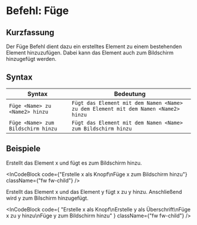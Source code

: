 
# Befehl: Füge

## Kurzfassung

Der Füge Befehl dient dazu ein erstelltes Element zu einem bestehenden Element hinzuzufügen.
Dabei kann das Element auch zum Bildschirm hinzugefügt werden.

## Syntax

| Syntax                             | Bedeutung                                                                          |
| ---------------------------------- | ---------------------------------------------------------------------------------- |
| `Füge <Name> zu <Name2> hinzu`     | `Fügt das Element mit dem Namen <Name> zu dem Element mit dem Namen <Name2> hinzu` |
| `Füge <Name> zum Bildschirm hinzu` | `Fügt das Element mit dem Namen <Name> zum Bildschirm hinzu`                       |

## Beispiele

Erstellt das Element x und fügt es zum Bildschirm hinzu.

<InCodeBlock
  code={"Erstelle x als Knopf\nFüge x zum Bildschirm hinzu"}
  className={"fw fw-child"}
/>

Erstellt das Element x und das Element y fügt x zu y hinzu. Anschließend wird y zum Bilschirm hinzugefügt.

<InCodeBlock
  code={
    "Erstelle x als Knopf\nErstelle y als Überschrift\nFüge x zu y hinzu\nFüge y zum Bildschirm hinzu"
  }
  className={"fw fw-child"}
/>
